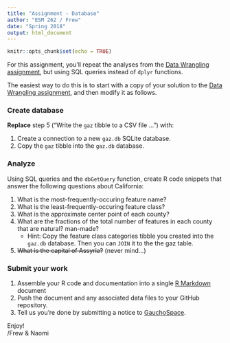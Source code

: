```yaml
---
title: "Assignment - Database"
author: "ESM 262 / Frew"
date: "Spring 2018"
output: html_document
---
```


```r
knitr::opts_chunk$set(echo = TRUE)
```

For this assignment, you'll repeat the analyses from the [Data Wrangling assignment](https://purl.org/ucsb-bren/ESM262/wrangle/asst_wrangle.html), but using SQL queries instead of `dplyr` functions.

The easiest way to do this is to start with a copy of your solution to the [Data Wrangling assignment](https://purl.org/ucsb-bren/ESM262/wrangle/asst_wrangle.html), and then modify it as follows.

### Create database

**Replace** step 5 ("Write the `gaz` tibble to a CSV file ...") with:

1. Create a connection to a new `gaz.db` SQLite database.
1. Copy the `gaz` tibble into the `gaz.db` database.

### Analyze

Using SQL queries and the `dbGetQuery` function, create R code snippets that answer the following questions about California:

1. What is the most-frequently-occuring feature name?
1. What is the least-frequently-occuring feature class?
1. What is the approximate center point of each county?
1. What are the fractions of the total number of features in each county that are natural? man-made?
    - Hint: Copy the feature class categories tibble you created into the `gaz.db` database. Then you can `JOIN` it to the the gaz table.
1. ~~What is the capital of Assyria?~~ (never mind...)

### Submit your work

1. Assemble your R code and documentation into a single [R Markdown](http://rmarkdown.rstudio.com) document
2. Push the document and any associated data files to your GitHub repository.
3. Tell us you're done by submitting a notice to [GauchoSpace](https://purl.org/ucsb-bren/ESM262-GS).

Enjoy!  
/Frew & Naomi